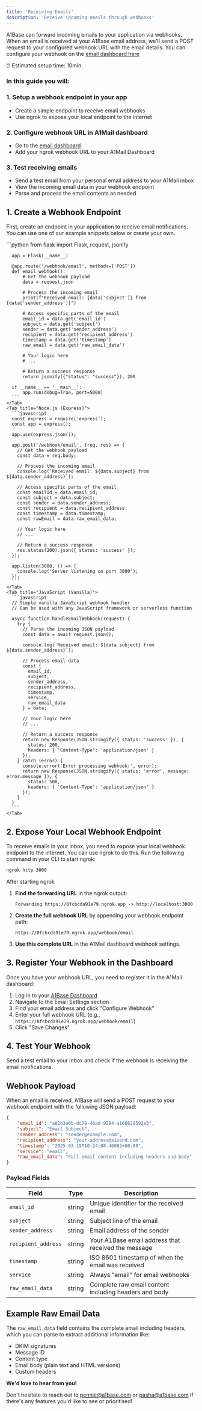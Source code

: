 ```yaml
---
title: 'Receiving Emails'
description: 'Receive incoming emails through webhooks'
---
```


A1Base can forward incoming emails to your application via webhooks. When an email is received at your A1Base email address, we'll send a POST request to your configured webhook URL with the email details.
You can configure your webhook on the [email dashboard here](https://www.a1base.com/dashboard/email-addresses)

⏰ Estimated setup time: 10min.
<Info>
### In this guide you will:

### 1. Setup a webhook endpoint in your app
- Create a simple endpoint to receive email webhooks
- Use ngrok to expose your local endpoint to the internet

### 2. Configure webhook URL in A1Mail dashboard
- Go to the [email dashboard](https://www.a1base.com/dashboard/email-addresses)
- Add your ngrok webhook URL to your A1Mail Dashboard

### 3. Test receiving emails
- Send a test email from your personal email address to your A1Mail inbox
- View the incoming email data in your webhook endpoint
- Parse and process the email contents as needed

</Info>

## 1. Create a Webhook Endpoint

First, create an endpoint in your application to receive email notifications. You can use one of our example snippets below or create your own.

<Card title="Webhook Implementation Examples" icon="webhook">
  <Tabs>
    <Tab title="Python (Flask)">
      ```python
      from flask import Flask, request, jsonify
      
      app = Flask(__name__)
      
      @app.route('/webhook/email', methods=['POST'])
      def email_webhook():
          # Get the webhook payload
          data = request.json        
          
          # Process the incoming email
          print(f"Received email: {data['subject']} from {data['sender_address']}")
          
          # Access specific parts of the email
          email_id = data.get('email_id')
          subject = data.get('subject')
          sender = data.get('sender_address')
          recipient = data.get('recipient_address')
          timestamp = data.get('timestamp')
          raw_email = data.get('raw_email_data')
          
          # Your logic here
          # ...
          
          # Return a success response
          return jsonify({"status": "success"}), 200
      
      if __name__ == '__main__':
          app.run(debug=True, port=5000)
      ```
    </Tab>
    <Tab title="Node.js (Express)">
      ```javascript
      const express = require('express');
      const app = express();
      
      app.use(express.json());
      
      app.post('/webhook/email', (req, res) => {
        // Get the webhook payload
        const data = req.body;      
        
        // Process the incoming email
        console.log(`Received email: ${data.subject} from ${data.sender_address}`);        
        
        // Access specific parts of the email
        const emailId = data.email_id;
        const subject = data.subject;
        const sender = data.sender_address;
        const recipient = data.recipient_address;
        const timestamp = data.timestamp;
        const rawEmail = data.raw_email_data;
        
        // Your logic here
        // ...
        
        // Return a success response
        res.status(200).json({ status: 'success' });
      });
      
      app.listen(3000, () => {
        console.log('Server listening on port 3000');
      });
      ```
    </Tab>
    <Tab title="JavaScript (Vanilla)">
      ```javascript
      // Simple vanilla JavaScript webhook handler
      // Can be used with any JavaScript framework or serverless function
      
      async function handleEmailWebhook(request) {
        try {
          // Parse the incoming JSON payload
          const data = await request.json();
          
          console.log(`Received email: ${data.subject} from ${data.sender_address}`);
          
          // Process email data
          const { 
            email_id, 
            subject, 
            sender_address, 
            recipient_address, 
            timestamp, 
            service,
            raw_email_data 
          } = data;
          
          // Your logic here
          // ...
          
          // Return a success response
          return new Response(JSON.stringify({ status: 'success' }), {
            status: 200,
            headers: { 'Content-Type': 'application/json' }
          });
        } catch (error) {
          console.error('Error processing webhook:', error);
          return new Response(JSON.stringify({ status: 'error', message: error.message }), {
            status: 500,
            headers: { 'Content-Type': 'application/json' }
          });
        }
      }
      ```
    </Tab>
  </Tabs>
</Card>

## 2. Expose Your Local Webhook Endpoint

To receive emails in your inbox, you need to expose your local webhook endpoint to the internet. You can use ngrok to do this.
Run the following command in your CLI to start ngrok:  
```bash  
ngrok http 3000
```
After starting ngrok

1. **Find the forwarding URL** in the ngrok output:
    ```
    Forwarding https://0fcbcda91e79.ngrok.app -> http://localhost:3000
    ```

2. **Create the full webhook URL** by appending your webhook endpoint path:
    ```
    https://0fcbcda91e79.ngrok.app/webhook/email
    ```

3. **Use this complete URL** in the A1Mail dashboard webhook settings.

## 3. Register Your Webhook in the Dashboard

Once you have your webhook URL, you need to register it in the A1Mail dashboard:

1. Log in to your [A1Base Dashboard](https://www.a1base.com/)
2. Navigate to the Email Settings section
3. Find your email address and click "Configure Webhook"
4. Enter your full webhook URL (e.g., `https://0fcbcda91e79.ngrok.app/webhook/email`)
5. Click "Save Changes"

## 4. Test Your Webhook

Send a test email to your inbox and check if the webhook is receiving the email notifications.

## Webhook Payload

When an email is received, A1Base will send a POST request to your webhook endpoint with the following JSON payload:

```json
{
    "email_id": "a82b3e6b-dc79-46ad-9284-a166629592e3",
    "subject": "Email Subject",
    "sender_address": "sender@example.com",
    "recipient_address": "your-address@a1send.com",
    "timestamp": "2025-03-19T10:24:08.46083+00:00",
    "service": "email",
    "raw_email_data": "Full email content including headers and body"
}
```

### Payload Fields

| Field | Type | Description |
|-------|------|-----------|
| `email_id` | string | Unique identifier for the received email |
| `subject` | string | Subject line of the email |
| `sender_address` | string | Email address of the sender |
| `recipient_address` | string | Your A1Base email address that received the message |
| `timestamp` | string | ISO 8601 timestamp of when the email was received |
| `service` | string | Always "email" for email webhooks |
| `raw_email_data` | string | Complete raw email content including headers and body |

## Example Raw Email Data

The `raw_email_data` field contains the complete email including headers, which you can parse to extract additional information like:

- DKIM signatures
- Message ID
- Content type
- Email body (plain text and HTML versions)
- Custom headers 

<Info type="info" emoji="💡">
  <b>We'd love to hear from you!</b>
  
  Don't hesitate to reach out to <a href="mailto:pennie@a1base.com">pennie@a1base.com</a> or <a href="mailto:pasha@a1base.com">pasha@a1base.com</a> if there's any features you'd like to see or prioritised!
</Info>
